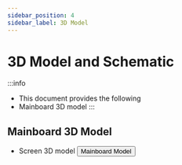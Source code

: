 ```yaml
---
sidebar_position: 4
sidebar_label: 3D Model
---
```


# 3D Model and Schematic

:::info
* This document provides the following
* Mainboard 3D model
:::

## Mainboard 3D Model

* Screen 3D model
    <Button variant="contained" disableElevation href="https://cdn.mellow.klipper.cn/STEP/FLY-DSI-LCD5.step">Mainboard Model</Button>
